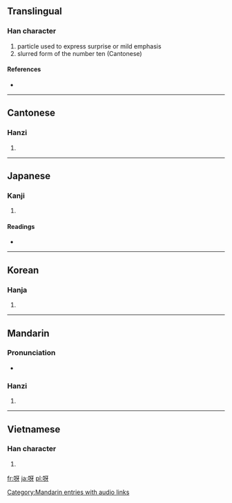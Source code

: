 ==Translingual==

===Han character===
{{Han char|rn=30|rad=口|as=04|sn=7|four=6104<sub>0</sub>|canj=口一女竹 (RMVH)}}

# particle used to express surprise or mild emphasis
# slurred form of the number ten (Cantonese)

====References====
* {{Han ref|kx=0180.080|dkj=03383|dj=0398.060|hdz=10587.120|uh=5440|ud=21568|bh=A772|bd=42866}}

----

==Cantonese==

===Hanzi===
{{yue-hanzi|jyut=|y=a1, a3 a6}}

# {{defn|Cantonese|sort=口04}}

----

==Japanese==

===Kanji===
{{ja-kanji|grade=|rs=口04}}

# {{defn|Japanese|sort=口04}}

====Readings====
* {{ja-readings|on=[[が]] (ga), [[か]] (ka)|kun=[[あ]] (a), [[あつ]] (atsu)}}

----

==Korean==

===Hanja===
{{ko-hanja|hangeul=하|rv=ha|mr=ha}}

# {{defn|Korean|sort=口04}}

----

==Mandarin==

===Pronunciation===
* {{audio|zh-yā.ogg|audio}}

===Hanzi===
{{cmn-hanzi|pin=[[yā]] ([[ya1]])|wg=ya<sup>1</sup>}}

# {{defn|Mandarin|sort=口04}}

[[Category:Mandarin entries with audio links]]

----

==Vietnamese==

===Han character===
{{vi-hantu|[[nha]], [[nhá]]|rs=口04}}

# {{defn|Vietnamese|sort=口04}}

[[fr:呀]]
[[ja:呀]]
[[pl:呀]]